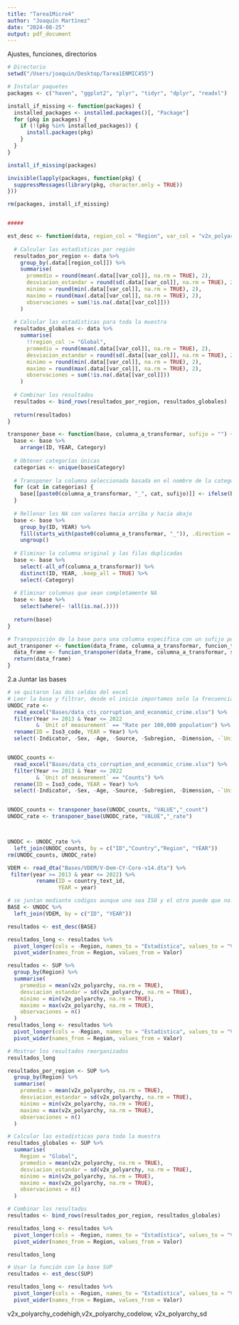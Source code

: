 ```yaml
---
title: "Tarea1Micro4"
author: "Joaquín Martínez"
date: "2024-08-25"
output: pdf_document
---
```


Ajustes, funciones, directorios
```r
# Directorio
setwd("/Users/joaquin/Desktop/Tarea1ENMIC455")

# Instalar paquetes
packages <- c("haven", "ggplot2", "plyr", "tidyr", "dplyr", "readxl")

install_if_missing <- function(packages) {
  installed_packages <- installed.packages()[, "Package"]
  for (pkg in packages) {
    if (!(pkg %in% installed_packages)) {
      install.packages(pkg)
    }
  }
}

install_if_missing(packages)

invisible(lapply(packages, function(pkg) {
  suppressMessages(library(pkg, character.only = TRUE))
}))

rm(packages, install_if_missing)


#####

est_desc <- function(data, region_col = "Region", var_col = "v2x_polyarchy") {
  
  # Calcular las estadísticas por región
  resultados_por_region <- data %>%
    group_by(.data[[region_col]]) %>%
    summarise(
      promedio = round(mean(.data[[var_col]], na.rm = TRUE), 2),
      desviacion_estandar = round(sd(.data[[var_col]], na.rm = TRUE), 2),
      minimo = round(min(.data[[var_col]], na.rm = TRUE), 2),
      maximo = round(max(.data[[var_col]], na.rm = TRUE), 2),
      observaciones = sum(!is.na(.data[[var_col]]))
    )
  
  # Calcular las estadísticas para toda la muestra
  resultados_globales <- data %>%
    summarise(
      !!region_col := "Global",
      promedio = round(mean(.data[[var_col]], na.rm = TRUE), 2),
      desviacion_estandar = round(sd(.data[[var_col]], na.rm = TRUE), 2),
      minimo = round(min(.data[[var_col]], na.rm = TRUE), 2),
      maximo = round(max(.data[[var_col]], na.rm = TRUE), 2),
      observaciones = sum(!is.na(.data[[var_col]]))
    )
  
  # Combinar los resultados
  resultados <- bind_rows(resultados_por_region, resultados_globales)
  
  return(resultados)
}


```



```r
transponer_base <- function(base, columna_a_transformar, sufijo = "") {
  base <- base %>%
    arrange(ID, YEAR, Category)
  
  # Obtener categorías únicas
  categorias <- unique(base$Category)
  
  # Transponer la columna seleccionada basada en el nombre de la categoría
  for (cat in categorias) {
    base[[paste0(columna_a_transformar, "_", cat, sufijo)]] <- ifelse(base$Category == cat, base[[columna_a_transformar]], NA)
  }
  
  # Rellenar los NA con valores hacia arriba y hacia abajo
  base <- base %>%
    group_by(ID, YEAR) %>%
    fill(starts_with(paste0(columna_a_transformar, "_")), .direction = "downup") %>%
    ungroup()
  
  # Eliminar la columna original y las filas duplicadas
  base <- base %>%
    select(-all_of(columna_a_transformar)) %>%
    distinct(ID, YEAR, .keep_all = TRUE) %>%
    select(-Category)
  
  # Eliminar columnas que sean completamente NA
  base <- base %>%
    select(where(~ !all(is.na(.))))
  
  return(base)
}

# Transposición de la base para una columna específica con un sufijo personalizado
aut_transponer <- function(data_frame, columna_a_transformar, funcion_transponer, sufijo = "") {
  data_frame <- funcion_transponer(data_frame, columna_a_transformar, sufijo)
  return(data_frame)
}

```



2.a Juntar las bases
```r
# se quitaron las dos celdas del excel
# Leer la base y filtrar, desde el inicio importamos solo la frecuencia por 100 mil habitantes. 
UNODC_rate <- 
  read_excel("Bases/data_cts_corruption_and_economic_crime.xlsx") %>%
  filter(Year >= 2013 & Year <= 2022 
         & `Unit of measurement` == "Rate per 100,000 population") %>%
  rename(ID = Iso3_code, YEAR = Year) %>%
  select(-Indicator, -Sex, -Age, -Source, -Subregion, -Dimension, -`Unit of measurement`)


UNODC_counts <- 
  read_excel("Bases/data_cts_corruption_and_economic_crime.xlsx") %>%
  filter(Year >= 2013 & Year <= 2022 
         & `Unit of measurement` == "Counts") %>%
  rename(ID = Iso3_code, YEAR = Year) %>%
  select(-Indicator, -Sex, -Age, -Source, -Subregion, -Dimension, -`Unit of measurement`)


UNODC_counts <- transponer_base(UNODC_counts, "VALUE","_count")
UNODC_rate <- transponer_base(UNODC_rate, "VALUE","_rate")



UNODC <- UNODC_rate %>%
  left_join(UNODC_counts, by = c("ID","Country","Region", "YEAR"))
rm(UNODC_counts, UNODC_rate)

VDEM <- read_dta("Bases/VDEM/V-Dem-CY-Core-v14.dta") %>%
 filter(year >= 2013 & year <= 2022) %>%
         rename(ID = country_text_id,
                YEAR = year)

# se juntan mediante codigos aunque uno sea ISO y el otro puede que no.
BASE <- UNODC %>%
  left_join(VDEM, by = c("ID", "YEAR"))
```


```r
resultados <- est_desc(BASE)

resultados_long <- resultados %>%
  pivot_longer(cols = -Region, names_to = "Estadística", values_to = "Valor") %>%
  pivot_wider(names_from = Region, values_from = Valor)
```


```r
resultados <- SUP %>%
  group_by(Region) %>%
  summarise(
    promedio = mean(v2x_polyarchy, na.rm = TRUE),
    desviacion_estandar = sd(v2x_polyarchy, na.rm = TRUE),
    minimo = min(v2x_polyarchy, na.rm = TRUE),
    maximo = max(v2x_polyarchy, na.rm = TRUE),
    observaciones = n()
  )
resultados_long <- resultados %>%
  pivot_longer(cols = -Region, names_to = "Estadística", values_to = "Valor") %>%
  pivot_wider(names_from = Region, values_from = Valor)

# Mostrar los resultados reorganizados
resultados_long
```

```r
resultados_por_region <- SUP %>%
  group_by(Region) %>%
  summarise(
    promedio = mean(v2x_polyarchy, na.rm = TRUE),
    desviacion_estandar = sd(v2x_polyarchy, na.rm = TRUE),
    minimo = min(v2x_polyarchy, na.rm = TRUE),
    maximo = max(v2x_polyarchy, na.rm = TRUE),
    observaciones = n()
  )

# Calcular las estadísticas para toda la muestra
resultados_globales <- SUP %>%
  summarise(
    Region = "Global",
    promedio = mean(v2x_polyarchy, na.rm = TRUE),
    desviacion_estandar = sd(v2x_polyarchy, na.rm = TRUE),
    minimo = min(v2x_polyarchy, na.rm = TRUE),
    maximo = max(v2x_polyarchy, na.rm = TRUE),
    observaciones = n()
  )

# Combinar los resultados
resultados <- bind_rows(resultados_por_region, resultados_globales)

resultados_long <- resultados %>%
  pivot_longer(cols = -Region, names_to = "Estadística", values_to = "Valor") %>%
  pivot_wider(names_from = Region, values_from = Valor)

resultados_long
```
```r
# Usar la función con la base SUP
resultados <- est_desc(SUP)

resultados_long <- resultados %>%
  pivot_longer(cols = -Region, names_to = "Estadística", values_to = "Valor") %>%
  pivot_wider(names_from = Region, values_from = Valor)
```


 v2x_polyarchy_codehigh,v2x_polyarchy_codelow, v2x_polyarchy_sd
